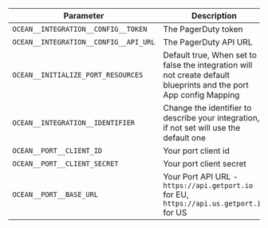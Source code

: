 | Parameter                             | Description                                                                                                        | Required |
| ------------------------------------- | ------------------------------------------------------------------------------------------------------------------ | -------- |
| `OCEAN__INTEGRATION__CONFIG__TOKEN`   | The PagerDuty token                                                                                                | ✅       |
| `OCEAN__INTEGRATION__CONFIG__API_URL` | The PagerDuty API URL                                                                                              | ✅       |
| `OCEAN__INITIALIZE_PORT_RESOURCES`    | Default true, When set to false the integration will not create default blueprints and the port App config Mapping | ❌       |
| `OCEAN__INTEGRATION__IDENTIFIER`      | Change the identifier to describe your integration, if not set will use the default one                            | ❌       |
| `OCEAN__PORT__CLIENT_ID`              | Your port client id                                                                                                | ✅       |
| `OCEAN__PORT__CLIENT_SECRET`          | Your port client secret                                                                                            | ✅       |
| `OCEAN__PORT__BASE_URL`                     | Your Port API URL - `https://api.getport.io` for EU, `https://api.us.getport.io` for US                      | ✅       |
